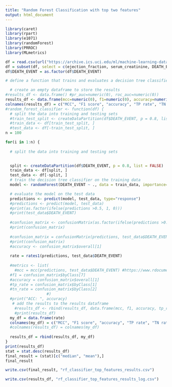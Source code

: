 ```yaml
---
title: "Random Forest Classification with top two features"
output: html_document
---
```


```r
library(caret)
library(rpart)
library(e1071)
library(randomForest)
library(PRROC)
library(MLmetrics)
```

```r
df = read.csv(url("https://archive.ics.uci.edu/ml/machine-learning-databases/00519/heart_failure_clinical_records_dataset.csv"))
df = subset(df, select = c(ejection_fraction, serum_creatinine, DEATH_EVENT))
df$DEATH_EVENT = as.factor(df$DEATH_EVENT)
```


```r
# define a function that trains and evaluates a decision tree classifier on the data

  # create an empty dataframe to store the results
#results_df <- data.frame() #pr_auc=numeric(0), roc_auc=numeric(0))
results_df <- data.frame(mcc=numeric(0), f1=numeric(0), accuracy=numeric(0), tp_rate=numeric(0), tn_rate=numeric(0), prc_auc=numeric(0), roc_auc=numeric(0))
colnames(results_df) = c("MCC", "F1 score", "accuracy", "TP rate", "TN rate", "PR AUC", "ROC AUC")
#random_forest_classifier <- function(df) {
  # split the data into training and testing sets
  #train_test_split <- createDataPartition(df$DEATH_EVENT, p = 0.8, list = FALSE)
  #train_data <- df[train_test_split, ]
  #test_data <- df[-train_test_split, ]
n = 100

for(i in 1:n) {
  
  # split the data into training and testing sets

  
  split <- createDataPartition(df$DEATH_EVENT, p = 0.8, list = FALSE)
  train_data <- df[split, ]
  test_data <- df[-split, ]
  # train the decision tree classifier on the training data
  model <- randomForest(DEATH_EVENT ~ ., data = train_data, importance=TRUE, proximity=TRUE)

  # evaluate the model on the test data
  predictions <- predict(model, test_data, type="response")
  #predictions <- predict(model, test_data)
  #print(as.factor(ifelse(predictions >0.5, 1, 0)))
  #print(test_data$DEATH_EVENT)
  
  #confusion_matrix <- confusionMatrix(as.factor(ifelse(predictions >0.5, 1, 0)), factor(test_data$DEATH_EVENT), mode="everything")
  #print(confusion_matrix)
  
  #confusion_matrix = confusionMatrix(predictions, test_data$DEATH_EVENT, mode = "everything")
  #print(confusion_matrix)
  #accuracy <- confusion_matrix$overall[1]
  
  rate = rates1(predictions, test_data$DEATH_EVENT)
  
  #metrics <- list(
    #mcc = mcc(predictions, test_data$DEATH_EVENT) #https://www.rdocumentation.org/packages/mltools/versions/0.3.4/topics/mcc
  #f1 = confusion_matrix$byClass[7]
  #accuracy = confusion_matrix$overall[1]
  #tp_rate = confusion_matrix$byClass[1]
  #tn_rate = confusion_matrix$byClass[2]
                  #)
  #print("ACC: ", accuracy)
   # add the results to the results dataframe
    #results_df <- rbind(results_df, data.frame(mcc, f1, accuracy, tp_rate, tn_rate)) #, pr_auc, roc_auc))
    #print(results_df)
  my_df = data.frame(rate)
  colnames(my_df) = c("MCC", "F1 score", "accuracy", "TP rate", "TN rate", "PR AUC", "ROC AUC")
  #colnames(results_df) = colnames(my_df)
  
  results_df = rbind(results_df, my_df)
}
print(results_df)
stat = stat.desc(results_df)
final_result = (stat)[c("median", "mean"),]
final_result

```

```r
write.csv(final_result, "rf_classifier_top_features_results.csv")
```

```r
write.csv(results_df, "rf_classifier_top_features_results_log.csv")
```
